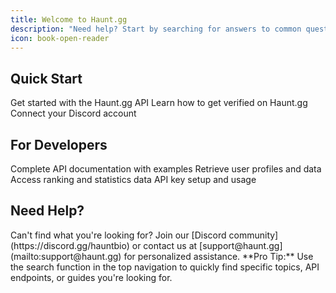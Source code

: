 ```yaml
---
title: Welcome to Haunt.gg
description: "Need help? Start by searching for answers to common questions. Whether you're setting up your integration, working with user data, or exploring API features, we've got you covered."
icon: book-open-reader
---
```


## Quick Start

<CardGroup cols={3}>
  <Card
    title="Getting Started"
    icon="rocket"
    href="/endpoint/introduction"
  >
    Get started with the Haunt.gg API
  </Card>
  <Card
    title="Account Verification"
    icon="check"
    href="/guides/verification"
  >
    Learn how to get verified on Haunt.gg
  </Card>
  <Card
    title="Discord Integration"
    icon="discord"
    href="/guides/discord"
  >
    Connect your Discord account
  </Card>
</CardGroup>

## For Developers

<CardGroup cols={2}>
  <Card
    title="API Reference"
    icon="code"
    href="/endpoint/introduction"
  >
    Complete API documentation with examples
  </Card>
  <Card
    title="User Lookup"
    icon="user"
    href="/endpoint/lookup"
  >
    Retrieve user profiles and data
  </Card>
  <Card
    title="Leaderboards"
    icon="trophy"
    href="/endpoint/leaderboard"
  >
    Access ranking and statistics data
  </Card>
  <Card
    title="Authentication"
    icon="key"
    href="/endpoint/introduction#authentication"
  >
    API key setup and usage
  </Card>
</CardGroup>

## Need Help?

<Note>
  Can't find what you're looking for? Join our [Discord community](https://discord.gg/hauntbio) or contact us at [support@haunt.gg](mailto:support@haunt.gg) for personalized assistance.
</Note>

<Tip>
  **Pro Tip:** Use the search function in the top navigation to quickly find specific topics, API endpoints, or guides you're looking for.
</Tip>